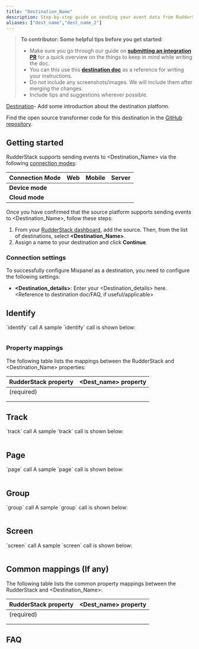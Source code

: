 ```yaml
---
title: "Destination_Name"
description: Step-by-step guide on sending your event data from RudderStack to **Destination_Name**.
aliases: ["dest_name","dest_name_2"]
---
```


> **To contributor: Some helpful tips before you get started**:
> - Make sure you go through our guide on [**submitting an integration PR**](https://rudderstack.com/docs/user-guides/how-to-guides/how-to-submit-an-integration-pull-request/) for a quick overview on the things to keep in mind while writing the doc.
> - You can this use this [**destination doc**](https://rudderstack.com/docs/destinations/marketing/klaviyo/) as a reference for writing your instructions.
> - Do not include any screenshots/images. We will include them after merging the changes.
> - Include tips and suggestions wherever possible.


[Destination](Link)- Add some introduction about the destination platform.

<div class="infoBlock">
Find the open source transformer code for this destination in the <a href="https://github.com/rudderlabs/rudder-transformer/tree/master/v0/destinations/<dest_name>">GitHub repository</a>.
</div>

## Getting started

RudderStack supports sending events to <Destination_Name> via the following <a href="https://rudderstack.com/docs/rudderstack-cloud/rudderstack-connection-modes/">connection modes</a>:

| **Connection Mode** | **Web**       | **Mobile**    | **Server**    |
| :------------------ | :------------ | :------------ | :------------ |
| **Device mode**     |               |               |               |
| **Cloud mode**      |               |               |               |


Once you have confirmed that the source platform supports sending events to <Destination_Name>, follow these steps:

1. From your [RudderStack dashboard](https://app.rudderstack.com/), add the source. Then, from the list of destinations, select **<Destination_Name>**.
2. Assign a name to your destination and click **Continue**.

### Connection settings 

To successfully configure Mixpanel as a destination, you need to configure the following settings:

- **<Destination_details>**: Enter your <Destination_details> here. <Reference to destination doc/FAQ, if useful/applicable>

## Identify

<Link to="/event-spec/standard-events/identify/">`identify`</Link> call
<usage of the call>
A sample `identify` call is shown below:

```javascript
```
  
### Property mappings
  
The following table lists the mappings between the RudderStack and <Destination_Name> properties:

| RudderStack property | <Dest_name> property |
| :------------------- | :---------------- |
|      (required)      |                   |
|                      |                   |
|                      |                   |

  
  
## Track
  
<Link to="/event-spec/standard-events/track/">`track`</Link> call
<usage of the call>
A sample `track` call is shown below:

```javascript
```
  
## Page
  
<Link to="/event-spec/standard-events/page/">`page`</Link> call
<usage of the call>
A sample `page` call is shown below:

```javascript
```
  
## Group
  
<Link to="/event-spec/standard-events/group/">`group`</Link> call
<usage of the call>
A sample `group` call is shown below:

```javascript
```
  
## Screen
  
<Link to="/event-spec/standard-events/screen/">`screen`</Link> call
<usage of the call>
A sample `screen` call is shown below:

```javascript
```

## Common mappings (If any) 
 
The following table lists the common property mappings between the RudderStack and <Destination_Name>:

| RudderStack property | <Dest_name> property |
| :------------------- | :---------------- |
|      (required)      |                   |
|                      |                   |
|                      |                   |
  
## FAQ
